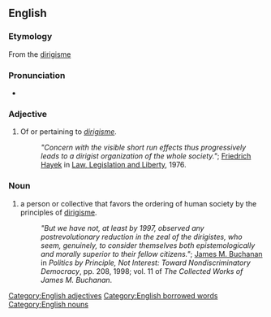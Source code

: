 ==English==

===Etymology===
From the {{etyl|fr}} [[dirigisme]]

===Pronunciation===
* {{IPA|/ˌdɪrɪˈʒɪst/}} {{SAMPA|/%dIrI"dZIst/}} {{a|UK}}
{{rfap|UK|UK}}
{{rfap|US|US}}

===Adjective===
{{en-adj}}

# Of or pertaining to ''[[dirigisme]]''.
#: ''"Concern with the visible short run effects thus progressively leads to a dirigist organization of the whole society."''; [[wikipedia:Friedrich Hayek|Friedrich Hayek]] in [[wikipedia:Law, Legislation and Liberty|Law, Legislation and Liberty]], 1976.

===Noun===
{{en-noun|es}}

# a person or collective that favors the ordering of human society by the principles of [[dirigisme]].
#: ''"But we have not, at least by 1997, observed any postrevolutionary reduction in the zeal of the dirigistes, who seem, genuinely, to consider themselves both epistemologically and morally superior to their fellow citizens."''; [[wikipedia:James M. Buchanan|James M. Buchanan]] in ''Politics by Principle, Not Interest: Toward Nondiscriminatory Democracy'', pp. 208, 1998; vol. 11 of ''The Collected Works of James M. Buchanan''.

[[Category:English adjectives]]
[[Category:English borrowed words]]
[[Category:English nouns]]